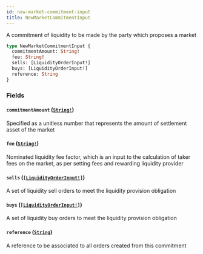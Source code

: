 ```yaml
---
id: new-market-commitment-input
title: NewMarketCommitmentInput
---
```


A commitment of liquidity to be made by the party which proposes a market

```graphql
type NewMarketCommitmentInput {
  commitmentAmount: String!
  fee: String!
  sells: [LiquidityOrderInput!]
  buys: [LiquidityOrderInput!]
  reference: String
}
```

### Fields

#### `commitmentAmount` ([`String!`](/graphql/scalars/string))

Specified as a unitless number that represents the amount of settlement asset of the market

#### `fee` ([`String!`](/graphql/scalars/string))

Nominated liquidity fee factor, which is an input to the calculation of
taker fees on the market, as per setting fees and rewarding liquidity provider

#### `sells` ([`[LiquidityOrderInput!]`](/graphql/inputs/liquidity-order-input))

A set of liquidity sell orders to meet the liquidity provision obligation

#### `buys` ([`[LiquidityOrderInput!]`](/graphql/inputs/liquidity-order-input))

A set of liquidity buy orders to meet the liquidity provision obligation

#### `reference` ([`String`](/graphql/scalars/string))

A reference to be associated to all orders created from this commitment
